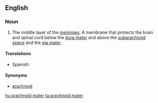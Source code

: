 ==English==
===Noun===
{{en-noun}}
{{wikipedia}}

#The middle layer of the [[meninges]].  A membrane that protects the brain and spinal cord below the [[dura mater]] and above the [[subarachnoid space]] and the [[pia mater]].

====Translations====
{{trans-top|middle layer of the meninges}}
*Spanish: {{t|es|aracnoides|m}}
{{trans-mid}}
{{trans-bottom}}

====Synonyms====
*[[arachnoid]]

[[hu:arachnoid mater]]
[[ta:arachnoid mater]]